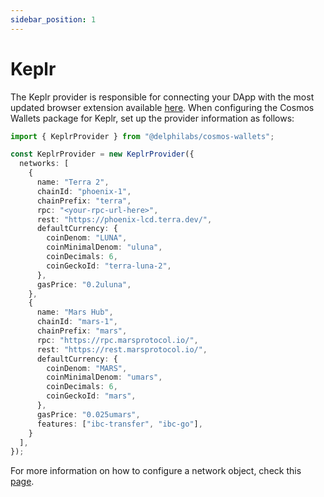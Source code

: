 ```yaml
---
sidebar_position: 1
---
```


# Keplr

The Keplr provider is responsible for connecting your DApp with the most updated browser extension available [here](https://chrome.google.com/webstore/detail/keplr/dmkamcknogkgcdfhhbddcghachkejeap?hl=en).
When configuring the Cosmos Wallets package for Keplr, set up the provider information as follows:

```ts
import { KeplrProvider } from "@delphilabs/cosmos-wallets";

const KeplrProvider = new KeplrProvider({
  networks: [
    {
      name: "Terra 2",
      chainId: "phoenix-1",
      chainPrefix: "terra",
      rpc: "<your-rpc-url-here>",
      rest: "https://phoenix-lcd.terra.dev/",
      defaultCurrency: {
        coinDenom: "LUNA",
        coinMinimalDenom: "uluna",
        coinDecimals: 6,
        coinGeckoId: "terra-luna-2",
      },
      gasPrice: "0.2uluna",
    },
    {
      name: "Mars Hub",
      chainId: "mars-1",
      chainPrefix: "mars",
      rpc: "https://rpc.marsprotocol.io/",
      rest: "https://rest.marsprotocol.io/",
      defaultCurrency: {
        coinDenom: "MARS",
        coinMinimalDenom: "umars",
        coinDecimals: 6,
        coinGeckoId: "mars",
      },
      gasPrice: "0.025umars",
      features: ["ibc-transfer", "ibc-go"],
    }
  ],
});
```

For more information on how to configure a network object, check this [page](./network.mdx).